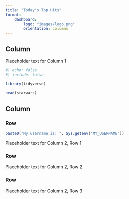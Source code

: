 ```yaml
---
title: "Today's Top Hits"
format: 
    dashboard: 
        logo: "images/logo.png"
        orientation: columns
---
```


## Column {width="35%"}

Placeholder text for Column 1

```r
#| echo: false
#| include: false

library(tidyverse)
```

```r
head(starwars)
```

## Column {width="65%"}

### Row {height="10%"}
```r
paste0("My username is: ", Sys.getenv("MY_USERNAME"))
```


Placeholder text for Column 2, Row 1

### Row {height="70%"}

Placeholder text for Column 2, Row 2

### Row {height="20%"}

Placeholder text for Column 2, Row 3
